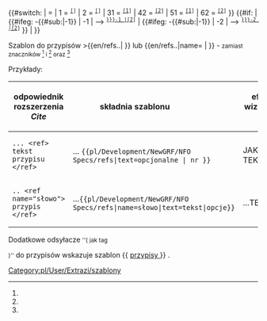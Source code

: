 <noinclude>{{pl/Development/NewGRF/inne strony|en= 
|pl=Template:pl/Development/NewGRF/NFO Specs/refs
}}</noinclude><includeonly><!--
 ~ ~ ~ ~ ~ ~ ~ ~ ~ ~ koment początek bez typów ~ ~ ~ ~ ~ ~ ~
--><!--
--><!--{{#if: {{{1|}}} --><!--
--><!-- | --><!--
 --><!--{{#if: {{{2|}}} --><!-- 'parametr grupy'
 --><!-- | --><!--
   --><!--<span id="ref-{{#expr: {{{1|}}}+{{{2|}}} }}">--><!--opcjonalny tekst--><!-- </span>--><!--
   --><!--<span title="odsyłacz do note-{{#expr: {{{1|}}}+{{{2|}}} }} na dole">--><!--
   --><!--<sup><tt>[[#note-{{#expr: {{{1|1}}}+{{{2|2}}} }}|[{{{1|}}}]]]</tt></sup></span>--><!-- 
 --><!-- | --><!-- (-2)
 --><!-- {{#if:{{{name|}}} --><!-- 
  --><!-- |--><!--
   --><!--<span id="ref-{{{name|}}}_{{{1|}}}-{{{3|}}}">--><!--opcjonalny tekst--><!-- </span>--><!--
   --><!--<span title="odsyłacz do note-{{{name|}}}-{{{1|}}} na dole">--><!--
   --><!--<sup><tt>[[#note-{{{name|name}}}-{{{1|1}}}|[{{{1|}}}]]]</tt></sup></span>--><!--
  --><!-- |--><!-- (-name)
   --><!--<span id="ref-{{{1|}}}">--><!--opcjonalny tekst--><!-- </span>--><!--
   --><!--<span title="odsyłacz do note-{{{1|}}} na dole">--><!--
   --><!--<sup><tt>[[#note-{{{1|1}}}|[{{{1|}}}]]]</tt></sup></span>--><!-- 
   --><!--}} --><!-- koniec if name
  --><!--}} --><!-- koniec if 2
--><!-- | --><!-- (-1)
--><!-- }} --><!-- koniec if 1
--><!--{{#if: {{{przypis|}}} --><!--
--><!-- | --><!--
--><!-- {{#if: {{{1|}}} --><!--
--><!-- | --><!--
--><!-- {{{text|}}} --><!--
--><!-- | --><!--
--><!-- }} --><!--
~ ~ ~ ~ ~ ~ ~ ~ ~ ~ początek  ~ ~ ~ ~ ~ ~ ~
-->{{#switch: <!--{{uc:-->{{{1|}}}<!--}}--><!--
-->| = <!--
-->{{{text|}}} <!--
-->| 1 =<!--
--><span id="ref-1"><!--opcjonalny tekst--></span><!--
--><span title="odsyłacz do note-1 na dole"><!--
--><sup><tt>[[#note-1|[{{{1|}}}]]]</tt></sup></span><!--
-->| 2 =<!--
--><span id="ref-2"><!--opcjonalny tekst--></span><!--
--><span title="odsyłacz do note-2 na dole"><!--
--><sup><tt>[[#note-2|[{{{1|}}}]]]</tt></sup></span><!--
-->| 31 =<!--
--><span id="ref-3"><!--opcjonalny tekst--></span><!--
--><span title="odsyłacz do note-3 na dole"><!--
--><sup><tt>[[#note-3|[1]]]</tt></sup></span><!--
-->| 42 =<!--
--><span id="ref-4"><!--opcjonalny tekst--></span><!--
--><span title="odsyłacz do note-4 na dole"><!--
--><sup><tt>[[#note-4|[2]]]</tt></sup></span><!--
-->| 51 =<!--
--><span id="ref-5"><!--opcjonalny tekst--></span><!--
--><span title="odsyłacz do note-5 na dole"><!--
--><sup><tt>[[#note-5|[1]]]</tt></sup></span><!--
-->| 62 =<!--
--><span id="ref-6"><!--opcjonalny tekst--></span><!--
--><span title="odsyłacz do note-6 na dole"><!--
--><sup><tt>[[#note-6|[2]]]</tt></sup></span><!--
--><!--|-->}}<!--
-->{{#if: {{{name|}}} <!--
--> | <!--
-->{{#ifeg: {{{name|}}}-{{#sub:{{{1|}}}|-1}} | {{{name}}}-1 | 
--><span id="ref-{{{name|}}}_1-0"><!--opcjonalny tekst--></span><!--
--><span title="odsyłacz do note-{{{name|}}}-{{#sub:{{{1|}}}|-1}} na dole"><!--
--><sup><tt>[[#note-{{{name|}}}-1 |[2]]]</tt></sup></span><!--
--> | <!--
-->{{#ifeg: {{{name|}}}-{{#sub:{{{1|}}}|-1}} | {{{name}}}-2 | 
--><span id="ref-{{{name|}}}_1-1"><!--opcjonalny tekst--></span><!--
--><span title="odsyłacz do note-{{{name|}}}-2 na dole"><!--
--><sup><tt>[[#note-{{{name|}}}-2 |[2]]]</tt></sup></span><!--
--> }} <!--
--> | <!--
--> }} <!--
--></includeonly><noinclude>

Szablon do przypisów <nowiki>>{{en/refs..| }}</nowiki> lub <nowiki>{{en/refs..|name= | }}</nowiki> - <small>zamiast znaczników <ref> </ref> i <ref name=""> </ref> oraz <ref name="słowo"/></small>


Przykłady:
{| 
!odpowiednik rozszerzenia ''Cite'' !! składnia szablonu &nbsp; &nbsp; &nbsp; &nbsp; &nbsp; &nbsp; &nbsp; &nbsp; &nbsp; !! efekt wizualny &nbsp; &nbsp;  
|-
|style=vertical-align:<!--bottom-->middle |<!--<code>--><pre>... <ref> tekst przypisu </ref></pre><!--</code>-->
|style=vertical-align:middle<!--bottom--> |... <code><nowiki>{{pl/Development/NewGRF/NFO Specs/refs|text=opcjonalne |  nr }}</nowiki></code> 
|style=vertical-align:middle<!--top--> |JAKIŚ TEKST {{pl/Development/NewGRF/NFO Specs/refs|text=PRZYPIS|1}} 
|- 
|<pre>.. <ref name="słowo"> przypis </ref></pre>||style=vertical-align:middle|...<code><nowiki>{{pl/Development/NewGRF/NFO Specs/refs|name=słowo|text=tekst|opcje}}</nowiki></code> ||style=vertical-align:middle |...TEKSTY{{pl/Development/NewGRF/NFO Specs/refs|name=słowo|text=przypis|2}}
|}

<!-- <ref name="slowo"/> #cite_note-cargotype-1 #cite_ref-cargotype_1-1 -->

Dodatkowe odsyłacze <small>''( jak tag <references /> )''</small> do przypisów wskazuje szablon <nowiki>{{</nowiki> [[Template:pl/Development/NewGRF/NFO Specs/przypisy| przypisy ]] <nowiki>}}</nowiki> .
 

[[Category:pl/User/Extrazi/szablony]]
</noinclude>